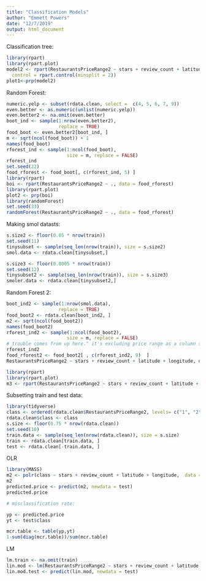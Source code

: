 ```yaml
---
title: "Classification Models"
author: "Emmett Powers"
date: "12/7/2019"
output: html_document
---
```


Classification tree: 
```r
library(rpart)
library(rpart.plot)
model2 <- rpart(RestaurantsPriceRange2 ~ stars + review_count + latitude + longitude, data = rdata.clean,
  control = rpart.control(minsplit = 2))
plot1<-prp(model2)

```


Random Forest: 
```r
numeric.yelp <- subset(rdata.clean, select =  c(4, 5, 6, 7, 9))
even.better <- as.numeric(unlist(numeric.yelp))
even.better2 <- na.omit(even.better)
boot_ind <- sample(1:nrow(even.better2), 
                   replace = TRUE)
food_boot <- even.better2[boot_ind, ]
m <- sqrt(ncol(food_boot)) + 1
names(food_boot)
rforest_ind <- sample(1:ncol(food_boot),
                      size = m, replace = FALSE)
rforest_ind
set.seed(22)
food_rforest <- food_boot[, c(rforest_ind, 5) ]
library(rpart)
boi <- rpart(RestaurantsPriceRange2 ~ ., data = food_rforest)
library(rpart.plot)
plot2 <- prp(boi)
library(randomForest)
set.seed(33)
randomForest(RestaurantsPriceRange2 ~ ., data = food_rforest)
```

Making smol datasts: 
```r
s.size2 <- floor(0.05 * nrow(train))
set.seed(11)
tinysubset <- sample(seq_len(nrow(train)), size = s.size2)
smol.data <- rdata.clean[tinysubset,]

s.size3 <- floor(0.0005 * nrow(train))
set.seed(12)
tinysubset2 <- sample(seq_len(nrow(train)), size = s.size3)
smoler.data <- rdata.clean[tinysubset2,]

```

Random Forest 2: 
```r
boot_ind2 <- sample(1:nrow(smol.data), 
                   replace = TRUE)
food_boot2 <- rdata.clean[boot_ind2, ]
m2 <- sqrt(ncol(food_boot2))
names(food_boot2)
rforest_ind2 <- sample(1:ncol(food_boot2),
                      size = m, replace = FALSE)
# trouble comes from up here.^ it's excluding price range as a column so we can't use tree() or rpart()to find it yet
rforest_ind2
food_rforest2 <- food_boot2[ , c(rforest_ind2, 9)  ]
RestaurantsPriceRange2 ~ stars + review_count + latitude + longitude, data 
```

```r
library(rpart)
library(rpart.plot)
m3 <- rpart(RestaurantsPriceRange2 ~ stars + review_count + latitude + longitude, data = food_rforest2)
```

Subsetting train and test data: 
```r
library(tidyverse)
class <- ordered(rdata.clean$RestaurantsPriceRange2, levels= c("1", "2", "3", "4")) 
rdata.clean$class <- class
s.size <- floor(0.75 * nrow(rdata.clean))
set.seed(10)
train.data <- sample(seq_len(nrow(rdata.clean)), size = s.size)
train <- rdata.clean[train.data, ]
test <- rdata.clean[-train.data, ]

```

OLR 
```r
library(MASS)
m2 <- polr(class ~ stars + review_count + latitude + longitude,  data = train,  Hess = TRUE) #this makes r crash
m2
predicted.price <- predict(m2, newdata = test)
predicted.price

# misclassification rate: 

yp <- predicted.price
yt <- test$class

mcr.table <- table(yp,yt)
1-sum(diag(mcr.table))/sum(mcr.table)
```

LM 
```r
lm.train <- na.omit(train)
lin.mod <- lm(RestaurantsPriceRange2 ~ stars + review_count + latitude + longitude,  data = lm.train)
lin.mod.test <- predict(lin.mod, newdata = test)
```


